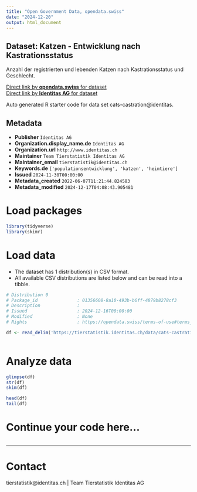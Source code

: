 ```yaml
---
title: "Open Government Data, opendata.swiss"
date: "2024-12-20"
output: html_document
---
```


## Dataset: Katzen - Entwicklung nach Kastrationsstatus

Anzahl der registrierten und lebenden Katzen nach Kastrationsstatus und Geschlecht.

[Direct link by **opendata.swiss** for dataset](https://opendata.swiss/de/dataset/katzen-entwicklung-nach-kastrationsstatus)<br>
[Direct link by **Identitas AG** for dataset](https://tierstatistik.identitas.ch/)

Auto generated R starter code for data set cats-castration@identitas.

## Metadata

- **Publisher** `Identitas AG`
- **Organization.display_name.de** `Identitas AG`
- **Organization.url** `http://www.identitas.ch`
- **Maintainer** `Team Tierstatistik Identitas AG`
- **Maintainer_email** `tierstatistik@identitas.ch`
- **Keywords.de** `['populationsentwicklung', 'katzen', 'heimtiere']`
- **Issued** `2024-11-30T00:00:00`
- **Metadata_created** `2022-06-07T11:21:44.824583`
- **Metadata_modified** `2024-12-17T04:08:43.905481`


# Load packages

```r

library(tidyverse)
library(skimr)

```

# Load data

-   The dataset has 1 distribution(s) in CSV format.
-   All available CSV distributions are listed below and can be read into a tibble.

```r

# Distribution 0
# Package_id               : 01356608-8a10-493b-b6ff-4879b8278cf3
# Description              : 
# Issued                   : 2024-12-16T00:00:00
# Modified                 : None
# Rights                   : https://opendata.swiss/terms-of-use#terms_by

df <- read_delim('https://tierstatistik.identitas.ch/data/cats-castration.csv')



```

# Analyze data

```r

glimpse(df)
str(df)
skim(df)

head(df)
tail(df)

```

# Continue your code here...

```r

```

------------------------------------------------------------------------

# Contact

tierstatistik@identitas.ch | Team Tierstatistik Identitas AG
